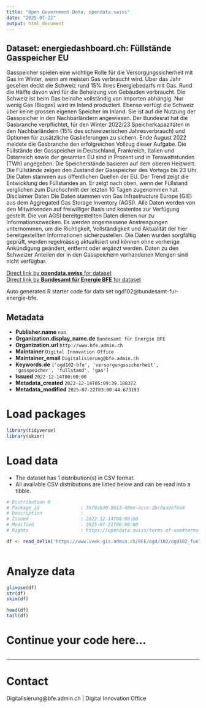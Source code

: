 ```yaml
---
title: "Open Government Data, opendata.swiss"
date: "2025-07-22"
output: html_document
---
```


## Dataset: energiedashboard.ch: Füllstände Gasspeicher EU

Gasspeicher spielen eine wichtige Rolle für die Versorgungssicherheit mit Gas im Winter, wenn am meisten Gas verbraucht wird. Über das Jahr gesehen deckt die Schweiz rund 15% ihres Energiebedarfs mit Gas. Rund die Hälfte davon wird für die Beheizung von Gebäuden verbraucht. Die Schweiz ist beim Gas beinahe vollständig von Importen abhängig. Nur wenig Gas (Biogas) wird im Inland produziert. Ebenso verfügt die Schweiz über keine grossen eigenen Speicher im Inland. Sie ist auf die Nutzung der Gasspeicher in den Nachbarländern angewiesen. Der Bundesrat hat die Gasbranche verpflichtet, für den Winter 2022/23 Speicherkapazitäten in den Nachbarländern (15% des schweizerischen Jahresverbrauch) und Optionen für zusätzliche Gaslieferungen zu sichern. Ende August 2022 meldete die Gasbranche den erfolgreichen Vollzug dieser Aufgabe. Die Füllstände der Gasspeicher in Deutschland, Frankreich, Italien und Österreich sowie der gesamten EU sind in Prozent und in Terawattstunden (TWh) angegeben. Die Speicherstände basieren auf dem oberen Heizwert. Die Füllstände zeigen den Zustand der Gasspeicher des Vortags bis 23 Uhr. Die Daten stammen aus öffentlichen Quellen der EU. Der Trend zeigt die Entwicklung des Füllstandes an. Er zeigt nach oben, wenn der Füllstand verglichen zum Durchschnitt der letzten 10 Tagen zugenommen hat. Disclaimer Daten Die Daten stammen von Gas Infrastructure Europe (GIE) aus dem Aggregated Gas Storage Inventory (AGSI). Alle Daten werden von den Mitwirkenden auf freiwilliger Basis und kostenlos zur Verfügung gestellt. Die von AGSI bereitgestellten Daten dienen nur zu Informationszwecken. Es werden angemessene Anstrengungen unternommen, um die Richtigkeit, Vollständigkeit und Aktualität der hier bereitgestellten Informationen sicherzustellen. Die Daten wurden sorgfältig geprüft, werden regelmässig aktualisiert und können ohne vorherige Ankündigung geändert, entfernt oder ergänzt werden. Daten zu den Schweizer Anteilen der in den Gasspeichern vorhandenen Mengen sind nicht verfügbar.

[Direct link by **opendata.swiss** for dataset](https://opendata.swiss/de/dataset/energiedashboard-ch-fullstande-gasspeicher-eu)<br>
[Direct link by **Bundesamt für Energie BFE** for dataset](https://energiedashboard.ch)

Auto generated R starter code for data set ogd102@bundesamt-fur-energie-bfe.

## Metadata

- **Publisher.name** `nan`
- **Organization.display_name.de** `Bundesamt für Energie BFE`
- **Organization.url** `http://www.bfe.admin.ch`
- **Maintainer** `Digital Innovation Office`
- **Maintainer_email** `Digitalisierung@bfe.admin.ch`
- **Keywords.de** `['ogd102-bfe', 'versorgungssicherheit', 'gasspeicher', 'fullstand', 'gas']`
- **Issued** `2022-12-14T00:00:00`
- **Metadata_created** `2022-12-14T05:09:39.188372`
- **Metadata_modified** `2025-07-22T03:00:44.673193`


# Load packages

```r

library(tidyverse)
library(skimr)

```

# Load data

-   The dataset has 1 distribution(s) in CSV format.
-   All available CSV distributions are listed below and can be read into a tibble.

```r

# Distribution 0
# Package_id               : 36f0ab30-5613-406e-acce-2bc0aa9efea4
# Description              : 
# Issued                   : 2022-12-14T00:00:00
# Modified                 : 2025-07-21T00:00:00
# Rights                   : https://opendata.swiss/terms-of-use#terms_by

df <- read_delim('https://www.uvek-gis.admin.ch/BFE/ogd/102/ogd102_fuellstand_gasspeicher.csv')



```

# Analyze data

```r

glimpse(df)
str(df)
skim(df)

head(df)
tail(df)

```

# Continue your code here...

```r

```

------------------------------------------------------------------------

# Contact

Digitalisierung@bfe.admin.ch | Digital Innovation Office
